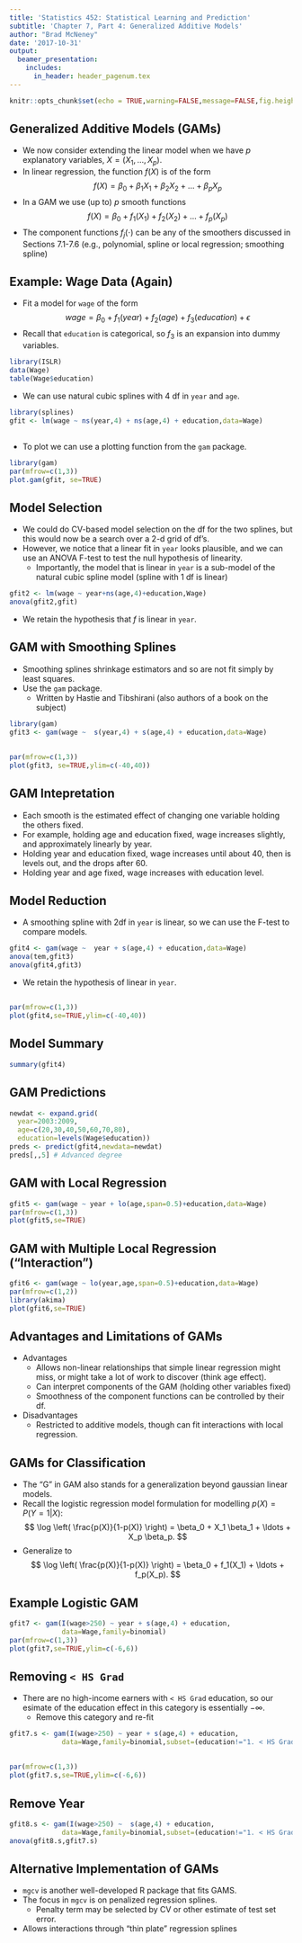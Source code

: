 ```yaml
---
title: 'Statistics 452: Statistical Learning and Prediction'
subtitle: 'Chapter 7, Part 4: Generalized Additive Models'
author: "Brad McNeney"
date: '2017-10-31'
output: 
  beamer_presentation:
    includes:
      in_header: header_pagenum.tex
---
```


```r
knitr::opts_chunk$set(echo = TRUE,warning=FALSE,message=FALSE,fig.height=3,fig.width=5)
```

## Generalized Additive Models (GAMs)

* We now consider extending the linear model 
when we have $p$ explanatory variables,
$X = (X_1,\ldots,X_p)$. 
* In linear regression, the function $f(X)$ is of the form
$$f(X) = \beta_0 + \beta_1 X_1 + \beta_2 X_2 + \ldots + \beta_p X_p$$
* In a GAM we use (up to) $p$ smooth functions
$$f(X) = \beta_0 + f_1(X_1) + f_2(X_2) + \ldots + f_p(X_p)$$
* The component functions $f_j(\cdot)$ can be any
of the smoothers discussed in Sections 7.1-7.6
(e.g., polynomial, spline or local regression; smoothing spline)

## Example: Wage Data (Again)

* Fit a model for `wage` of the form
$$wage = \beta_0 + f_1(year) + f_2(age) + f_3(education) + \epsilon$$
* Recall that `education` is categorical, so 
$f_3$ is an expansion into dummy variables.

\scriptsize

```r
library(ISLR)
data(Wage)
table(Wage$education)
```

\normalsize

* We can use natural cubic splines with 4 df in `year` and `age`.

\scriptsize

```r
library(splines)
gfit <- lm(wage ~ ns(year,4) + ns(age,4) + education,data=Wage)
```

## 

* To plot we can use a plotting function from the 
`gam` package.

\scriptsize

```r
library(gam)
par(mfrow=c(1,3))
plot.gam(gfit, se=TRUE)
```

## Model Selection

* We could do CV-based model selection on the df for the two 
splines, but this would now be a search over a 2-d 
grid of df's.
* However, we notice that a linear fit in `year` looks
plausible, and we can use an ANOVA F-test to test the null
hypothesis of linearity.
    + Importantly, the model that is linear in `year` 
    is a sub-model of the natural cubic spline model
    (spline with 1 df is linear)

\scriptsize

```r
gfit2 <- lm(wage ~ year+ns(age,4)+education,Wage)
anova(gfit2,gfit)
```

\normalsize

* We retain the hypothesis that $f$ is linear in `year`.

## GAM with Smoothing Splines

* Smoothing splines shrinkage estimators
and so are not fit simply by least squares.
* Use the `gam` package.
    + Written by Hastie and Tibshirani (also authors
    of a book on the subject)
    
\scriptsize

```r
library(gam)
gfit3 <- gam(wage ~  s(year,4) + s(age,4) + education,data=Wage)
```

##

\scriptsize

```r
par(mfrow=c(1,3))
plot(gfit3, se=TRUE,ylim=c(-40,40))
```

## GAM Intepretation

* Each smooth is the estimated effect of changing
one variable holding the others fixed.
* For example, holding age and education fixed,
wage increases slightly, and approximately linearly
by year.
* Holding year and education fixed,
wage increases until about 40, then is levels out,
and the drops after 60.
* Holding year and age fixed, 
wage increases with education level.


## Model Reduction

* A smoothing spline with 2df in `year` is linear, so we can 
use the F-test to compare models.

\scriptsize

```r
gfit4 <- gam(wage ~  year + s(age,4) + education,data=Wage)
anova(tem,gfit3)
anova(gfit4,gfit3)
```

\normalsize

* We retain the hypothesis of linear in `year`.

##

\scriptsize

```r
par(mfrow=c(1,3))
plot(gfit4,se=TRUE,ylim=c(-40,40))
```

## Model Summary

\tiny

```r
summary(gfit4)
```

## GAM Predictions

\scriptsize

```r
newdat <- expand.grid(
  year=2003:2009,
  age=c(20,30,40,50,60,70,80),
  education=levels(Wage$education))
preds <- predict(gfit4,newdata=newdat)
preds[,,5] # Advanced degree
```

## GAM with Local Regression

\scriptsize

```r
gfit5 <- gam(wage ~ year + lo(age,span=0.5)+education,data=Wage)
par(mfrow=c(1,3))
plot(gfit5,se=TRUE)
```

## GAM with Multiple Local Regression ("Interaction")

\scriptsize

```r
gfit6 <- gam(wage ~ lo(year,age,span=0.5)+education,data=Wage)
par(mfrow=c(1,2))
library(akima)
plot(gfit6,se=TRUE)
```


## Advantages and Limitations of GAMs

* Advantages
    + Allows non-linear relationships that simple
    linear regression might miss, or might take a lot 
    of work to discover (think age effect). 
    + Can interpret components of the GAM
    (holding other variables fixed)
    + Smoothness of the component functions can 
    be controlled by their df.
* Disadvantages
    + Restricted to additive models, though 
    can fit interactions with local regression.

## GAMs for Classification

* The "G" in GAM also stands for a generalization
beyond gaussian linear models.
* Recall the logistic regression 
model formulation for modelling 
$p(X) = P(Y=1|X)$:
$$ \log \left( \frac{p(X)}{1-p(X)} \right) = 
\beta_0 + X_1 \beta_1 + \ldots + 
X_p \beta_p. $$
* Generalize to 
$$ \log \left( \frac{p(X)}{1-p(X)} \right) = 
\beta_0 + f_1(X_1) + \ldots + f_p(X_p). $$

## Example Logistic GAM

\scriptsize

```r
gfit7 <- gam(I(wage>250) ~ year + s(age,4) + education,
             data=Wage,family=binomial)
par(mfrow=c(1,3))
plot(gfit7,se=TRUE,ylim=c(-6,6))
```

## Removing `< HS Grad`

* There are no high-income earners with `< HS Grad` education,
so our esimate of the education effect in this category 
is essentially $-\infty$.
    + Remove this category and re-fit
    
\scriptsize

```r
gfit7.s <- gam(I(wage>250) ~ year + s(age,4) + education,
             data=Wage,family=binomial,subset=(education!="1. < HS Grad"))
```

##

\scriptsize

```r
par(mfrow=c(1,3))
plot(gfit7.s,se=TRUE,ylim=c(-6,6))
```

## Remove Year

\scriptsize

```r
gfit8.s <- gam(I(wage>250) ~  s(age,4) + education,
             data=Wage,family=binomial,subset=(education!="1. < HS Grad"))
anova(gfit8.s,gfit7.s)
```

## Alternative Implementation of GAMs

* `mgcv` is another well-developed R package that
fits GAMS.
* The focus in `mgcv` is on penalized regression splines.
    + Penalty term may be selected by CV or other estimate of 
    test set error.
* Allows interactions through "thin plate" regression splines
